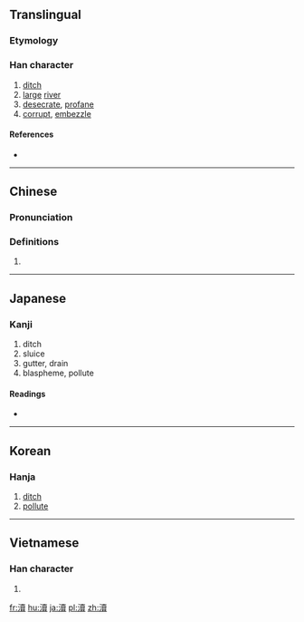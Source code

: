 {{also|渎|涜}}
==Translingual==
{{Han simplified forms|瀆|涜|渎|ex=y}}

===Etymology===
{{Han compound|水|賣|c1=s|c2=p|t1=water|ls=psc}}

===Han character===
{{Han char|rn=85|rad=水|as=15|sn=18|four=34186|canj=EGWC}}

# [[ditch]]
# [[large]] [[river]]
# [[desecrate]], [[profane]]
# [[corrupt]], [[embezzle]]

====References====
* {{Han ref|kx=0658.340|dkj=18591|dj=1068.290|hdz=31776.060|uh=7006|ud=28678|bh=C270|bd=49776}}

----

==Chinese==
{{zh-forms|s=渎}}

===Pronunciation===
{{zh-pron
|m=dú,dòu
|c=dau6,duk6
|h=pfs=
|md=
|mn=ta̍uh
|w=
|mc=y
|oc=y
|cat=n
}}

===Definitions===
{{zh-hanzi}}

# {{rfdef|lang=zh}}

----

==Japanese==

===Kanji===
{{ja-kanji|grade=|rs=水15|style=ky|shin=涜}}

# ditch
# sluice
# gutter, drain
# blaspheme, pollute

====Readings====
* {{ja-readings|on=[[とく]] (toku), [[とう]] (tō)|kun=[[みぞ]] (mizo), [[けがす]] (kegasu), [[けがれ]] (kegare)}}

----

==Korean==

===Hanja===
{{ko-hanja|hangeul=독|eumhun=|rv=dok|mr=tok|y=tok}}

# [[ditch]]
# [[pollute]]

----

==Vietnamese==

===Han character===
{{vi-hantu|độc|rs=水15}}

# {{defn|vi}}

[[fr:瀆]]
[[hu:瀆]]
[[ja:瀆]]
[[pl:瀆]]
[[zh:瀆]]